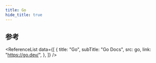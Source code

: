 ```yaml
---
title: Go
hide_title: true
---
```



<FeatureIcon src={go} title="Go" />
<LinkList
  data={[
    {
      title: "搭建环境",
      link: "/docs/go/environment",
      src: go,
    },
    {
      title: "模块",
      link: "/docs/go/modules",
      src: go,
    },
    {
      title: "代码规范",
      link: "/docs/go/code-specification",
      src: go,
    },
    {
      title: "数据类型",
      link: "/docs/go/data-type",
      src: go,
    },
    {
      title: "函数",
      link: "/docs/go/functions",
      src: go,
    },
  ]}
/>

## 参考

<ReferenceList
  data={[
    {
      title: "Go",
      subTitle: "Go Docs",
      src: go,
      link: "https://go.dev/",
    },
  ]}
/>
